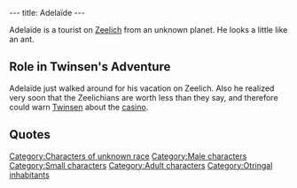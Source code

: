 ---
title: Adelaïde
---

{{Character|
Name=Adelaïde|
Image=DVADELAI.JPG|
Race=Unknown|
Gender=Male|
Size=Small|
Age=Adult}}

Adelaïde is a tourist on [[Zeelich]] from an unknown planet. He looks a little like an ant.

==Role in Twinsen's Adventure==
Adelaïde just walked around for his vacation on Zeelich. Also he realized very soon that the Zeelichians are worth less than they say, and therefore could warn [[Twinsen]] about the [[casino]].

==Quotes==
{{Quote|
Quote=This is a well organized planet: soldiers everywhere, law and order, discipline, clean treets.|
Character=Adelaïde}}
{{Quote|
Quote=I shouldn't never have watched that commercial for Zeelich, it's so fake. The changing of the guard was lousy, we never even got to see the emperor, and that casino, it's a tourist clip-joint..."Have trust in our friendship..." Hah! Who are they trying to kidding!|
Character=Adelaïde}}
{{Quote|
Quote=I hope my shuttle will be here soon, I can't wait to get back home.|
Character=Adelaïde}}

[[Category:Characters of unknown race]]
[[Category:Male characters]]
[[Category:Small characters]]
[[Category:Adult characters]]
[[Category:Otringal inhabitants]]